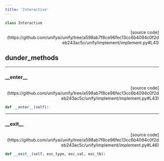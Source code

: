 ```yaml
---
title: 'Interactive'
---
```


```python
class Interactive
```

<p align="right">[source code](https://github.com/unifyai/unify/tree/a598ab7f8ce96fec13cc6b4094c0f2deb243ac5c/unify/implement/implement.py#L41)</p>



## dunder_methods

---

### \_\_enter\_\_

<p align="right">[source code](https://github.com/unifyai/unify/tree/a598ab7f8ce96fec13cc6b4094c0f2deb243ac5c/unify/implement/implement.py#L43)</p>

```python
def __enter__(self):
```



---

### \_\_exit\_\_

<p align="right">[source code](https://github.com/unifyai/unify/tree/a598ab7f8ce96fec13cc6b4094c0f2deb243ac5c/unify/implement/implement.py#L46)</p>

```python
def __exit__(self, exc_type, exc_val, exc_tb):
```

